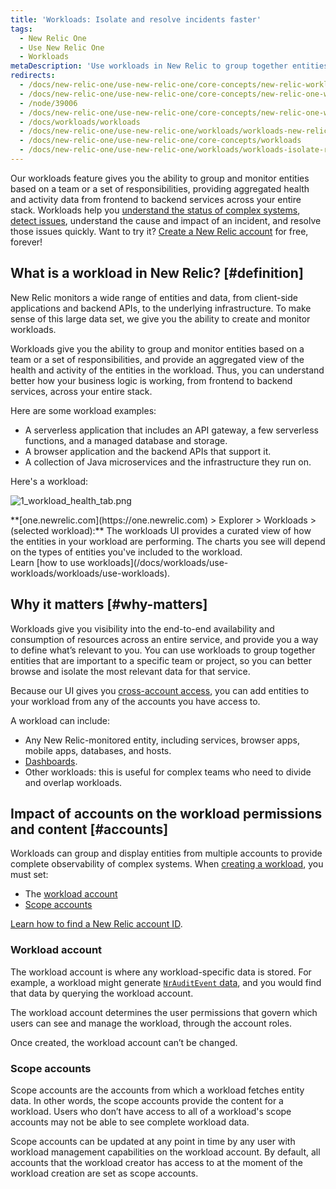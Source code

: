 ```yaml
---
title: 'Workloads: Isolate and resolve incidents faster'
tags:
  - New Relic One
  - Use New Relic One
  - Workloads
metaDescription: 'Use workloads in New Relic to group together entities that make up a specific business service, making it easier to isolate and troubleshoot issues.'
redirects:
  - /docs/new-relic-one/use-new-relic-one/core-concepts/new-relic-workloads-create-groupings-entities
  - /docs/new-relic-one/use-new-relic-one/core-concepts/new-relic-one-workloads-observe-your-full-stack
  - /node/39006
  - /docs/new-relic-one/use-new-relic-one/core-concepts/new-relic-one-workloads-isolate-resolve-incidents-faster
  - /docs/workloads/workloads
  - /docs/new-relic-one/use-new-relic-one/workloads/workloads-new-relic-one-isolate-resolve-incidents-faster
  - /docs/new-relic-one/use-new-relic-one/core-concepts/workloads
  - /docs/new-relic-one/use-new-relic-one/workloads/workloads-isolate-resolve-incidents-faster
---
```


Our workloads feature gives you the ability to group and monitor entities based on a team or a set of responsibilities, providing aggregated health and activity data from frontend to backend services across your entire stack. Workloads help you [understand the status of complex systems](/docs/workloads/use-workloads/workloads/use-workloads), [detect issues](/docs/workloads/use-workloads/workloads/workload-status), understand the cause and impact of an incident, and resolve those issues quickly. Want to try it? [Create a New Relic account](https://newrelic.com/signup) for free, forever!


## What is a workload in New Relic? [#definition]

New Relic monitors a wide range of entities and data, from client-side applications and backend APIs, to the underlying infrastructure. To make sense of this large data set, we give you the ability to create and monitor workloads.

Workloads give you the ability to group and monitor entities based on a team or a set of responsibilities, and provide an aggregated view of the health and activity of the entities in the workload. Thus, you can understand better how your business logic is working, from frontend to backend services, across your entire stack.

Here are some workload examples:

* A serverless application that includes an API gateway, a few serverless functions, and a managed database and storage.
* A browser application and the backend APIs that support it.
* A collection of Java microservices and the infrastructure they run on.

Here's a workload:

![1_workload_health_tab.png](./images/1_workload_health_tab.png "workload_health_tab.png")

<figcaption>
  **[one.newrelic.com](https://one.newrelic.com) > Explorer > Workloads > (selected workload):** The workloads UI provides a curated view of how the entities in your workload are performing. The charts you see will depend on the types of entities you've included to the workload.
</figcaption>

<Callout variant="tip">
  Learn [how to use workloads](/docs/workloads/use-workloads/workloads/use-workloads).
</Callout>

## Why it matters [#why-matters]

Workloads give you visibility into the end-to-end availability and consumption of resources across an entire service, and provide you a way to define what’s relevant to you. You can use workloads to group together entities that are important to a specific team or project, so you can better browse and isolate the most relevant data for that service.

Because our UI gives you [cross-account access](/docs/new-relic-one/use-new-relic-one/core-concepts/cross-account-features-security-new-relic-one), you can add entities to your workload from any of the accounts you have access to.

A workload can include:

* Any New Relic-monitored entity, including services, browser apps, mobile apps, databases, and hosts.
* [Dashboards](/docs/dashboards/new-relic-one-dashboards/get-started/introduction-new-relic-one-dashboards).
* Other workloads: this is useful for complex teams who need to divide and overlap workloads.

## Impact of accounts on the workload permissions and content [#accounts]

Workloads can group and display entities from multiple accounts to provide complete observability of complex systems. When [creating a workload](/docs/new-relic-one/use-new-relic-one/workloads/use-workloads/#create), you must set:

* The [workload account](#workload-account)
* [Scope accounts](#scope-accounts)

[Learn how to find a New Relic account ID](/docs/accounts/install-new-relic/account-setup/account-id).

### Workload account

The workload account is where any workload-specific data is stored. For example, a workload might generate [`NrAuditEvent` data](/docs/insights/insights-data-sources/default-data/nrauditevent-event-data-query-examples), and you would find that data by querying the workload account.

The workload account determines the user permissions that govern which users can see and manage the workload, through the account roles.

Once created, the workload account can’t be changed.

### Scope accounts

Scope accounts are the accounts from which a workload fetches entity data. In other words, the scope accounts provide the content for a workload. Users who don’t have access to all of a workload's scope accounts may not be able to see complete workload data.

Scope accounts can be updated at any point in time by any user with workload management capabilities on the workload account. By default, all accounts that the workload creator has access to at the moment of the workload creation are set as scope accounts.
